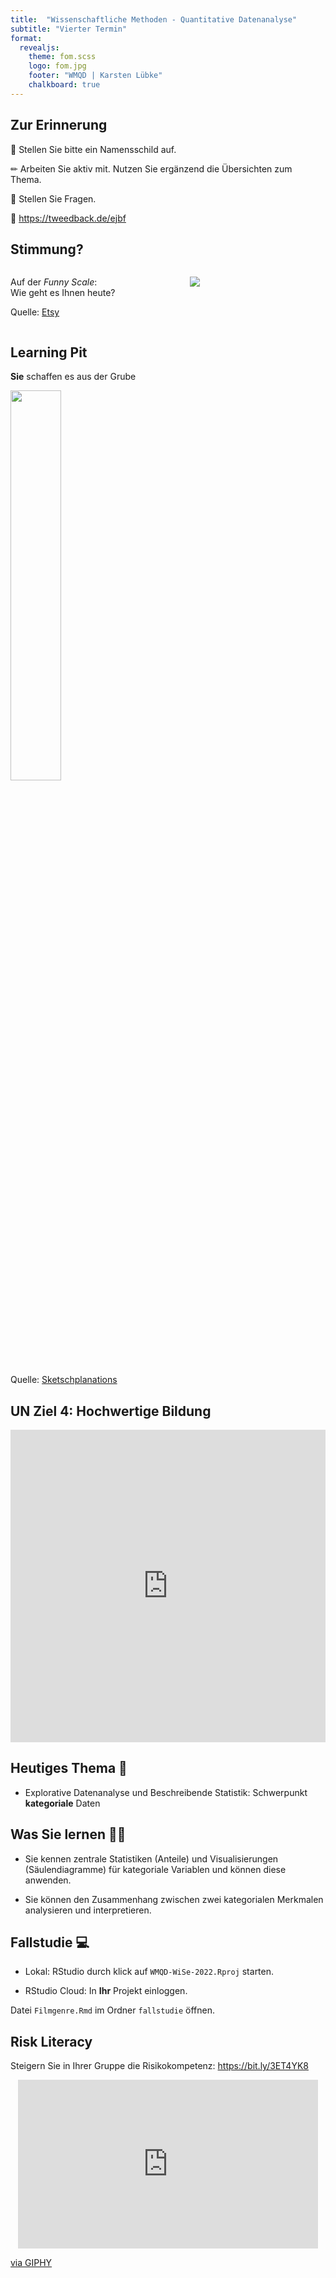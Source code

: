 ```yaml
---
title:  "Wissenschaftliche Methoden - Quantitative Datenanalyse"
subtitle: "Vierter Termin"
format: 
  revealjs:
    theme: fom.scss
    logo: fom.jpg
    footer: "WMQD | Karsten Lübke"
    chalkboard: true
---
```


## Zur Erinnerung

&#x1F4DB; Stellen Sie bitte ein Namensschild auf.

&#x270F; Arbeiten Sie aktiv mit. Nutzen Sie ergänzend die Übersichten zum Thema.

&#x1F937; Stellen Sie Fragen.

&#x1F4AA; [https://tweedback.de/ejbf](https://tweedback.de/ejbf)


## Stimmung?

::: {.columns}

:::: {.column width="55%"}
Auf der *Funny Scale*:  
Wie geht es Ihnen heute?

::::: aside
Quelle: [Etsy](https://www.etsy.com/de/listing/1032124670/emotion-check-in-emotional-regulation?ga_order=most_relevant&ga_search_type=all&ga_view_type=gallery&ga_search_query=stimmung+skala&ref=sr_gallery-1-16&sts=1)
:::::

::::

:::: {.column width="45%"}
![](img/fun-scale.jpg){fig-align="center" }
::::

:::

## Learning Pit


::: center
**Sie** schaffen es aus der Grube
:::

![](img/TheLearningPit.png){fig-align="center" width="40%"}

::: aside
Quelle: [Sketschplanations](https://sketchplanations.com/the-learning-pit)
:::


## UN Ziel 4: Hochwertige Bildung

::: center
<iframe src="https://upgrader.gapminder.org/q/3/embed?hasBorder=true&hasOpenSansFont=false" title="86% of people get this question wrong" width="100%" height="500" style="border:none;"></iframe>
:::


## Heutiges Thema &#127979;



- Explorative Datenanalyse und Beschreibende Statistik: Schwerpunkt **[kategoriale]{.green}** Daten

## Was Sie lernen &#x1F469;&#x200D;&#x1F3EB; 

- Sie kennen zentrale Statistiken (Anteile) und Visualisierungen (Säulendiagramme) für kategoriale Variablen und können diese anwenden.

- Sie können den Zusammenhang zwischen zwei kategorialen Merkmalen analysieren und interpretieren.


## Fallstudie &#x1F4BB;

- Lokal: RStudio durch klick auf `WMQD-WiSe-2022.Rproj` starten.

- RStudio Cloud: In **Ihr** Projekt einloggen.  

Datei `Filmgenre.Rmd` im Ordner `fallstudie` öffnen.

## Risk Literacy

Steigern Sie in Ihrer Gruppe die Risikokompetenz: [https://bit.ly/3ET4YK8](https://bit.ly/3ET4YK8)


<center>
<iframe src="https://giphy.com/embed/26DMZEsanUIYHFO9y" width="480" height="270" frameBorder="0" class="giphy-embed" allowFullScreen></iframe>
</center>

::: {.aside}
[via GIPHY](https://giphy.com/gifs/26DMZEsanUIYHFO9y)
:::
